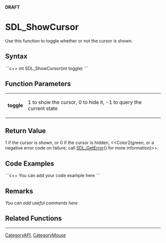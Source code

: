 <!-- pragma section-numbers off -->
<!-- pragma disable-camelcase -->
'''DRAFT'''

= SDL_ShowCursor =
Use this function to toggle whether or not the cursor is shown.


== Syntax ==
```c++
int SDL_ShowCursor(int toggle)
```

== Function Parameters ==
{|
|'''toggle'''
|1 to show the cursor, 0 to hide it, -1 to query the current state
|}

== Return Value ==
1 if the cursor is shown, or 0 if the cursor is hidden, <<Color2(green, or a negative error code on failure; call [[SDL_GetError]]() for more information)>>.

== Code Examples ==
```c++
You can add your code example here
```

== Remarks ==
''You can add useful comments here''

== Related Functions ==

----
[[CategoryAPI]], [[CategoryMouse]]
